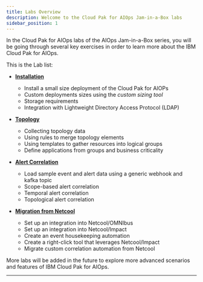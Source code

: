 ```yaml
---
title: Labs Overview
description: Welcome to the Cloud Pak for AIOps Jam-in-a-Box labs
sidebar_position: 1
---
```


In the Cloud Pak for AIOps labs of the AIOps Jam-in-a-Box series, you will be
going through several key exercises in order to learn more about the IBM Cloud
Pak for AIOps.

This is the Lab list:

- [**Installation**](../install-lab/1-introduction/index.mdx)
  - Install a small size deployment of the Cloud Pak for AIOPs
  - Custom deployments sizes using the _custom sizing tool_
  - Storage requirements
  - Integration with Lightweight Directory Access Protocol (LDAP)

- [**Topology**](../topology-lab/1-introduction/index.mdx)
  - Collecting topology data
  - Using rules to merge topology elements
  - Using templates to gather resources into logical groups
  - Define applications from groups and business criticality

- [**Alert Correlation**](../alert-lab/1-introduction/index.mdx)
  - Load sample event and alert data using a generic webhook and kafka topic
  - Scope-based alert correlation
  - Temporal alert correlation
  - Topological alert correlation

- [**Migration from Netcool**](../migration-from-netcool/1-introduction/index.mdx)
  - Set up an integration into Netcool/OMNIbus
  - Set up an integration into Netcool/Impact
  - Create an event housekeeping automation
  - Create a right-click tool that leverages Netcool/Impact
  - Migrate custom correlation automation from Netcool

More labs will be added in the future to explore more advanced scenarios and
features of IBM Cloud Pak for AIOps.

---
